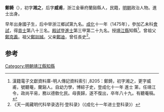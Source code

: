 '''鄭錡'''（{{bd|1428年||1516年}}），初字'''湘之'''，后字'''威甫'''，浙江金華府蘭谿縣人，民籍，[[明朝|明朝]]政治人物。進士出身。

早年出身國子生，后中举浙江鄉試第九名。[[成化|成化]]十一年（1475年），參加乙未科[[會試|會試]]，得[[貢士|貢士]]第八十三名。[[殿試|殿試]]登[[進士|進士]]第三甲第二十九名。授[[靖江縣|靖江縣]]知縣<ref>漢籍電子文獻資料庫-明人傳記資料索引 ,8205：鄭錡，初字湘之，更字威甫，號聽菴，蘭谿人。自幼力學，博綜子史，登成化十一年 進士 第，任靖江令，政尚平易，務以德敎化民。母喪歸，遂不復出，卒年八十九。有聽菴稿。</ref>。曾祖父[[鄭克義|鄭克義]]。祖父[[鄭訓誠|鄭訓誠]]。父亲[[鄭迪|鄭迪]]，曾任長史<ref>《天一阁藏明代科举录选刊·登科录》（《成化十一年进士登科录》）</ref>。

==参考==
{{reflist}}
{{明朝人物小作品}}
{{成化十一年乙未科殿試金榜}}
[[Category:明朝靖江縣知縣|Category:明朝靖江縣知縣]]